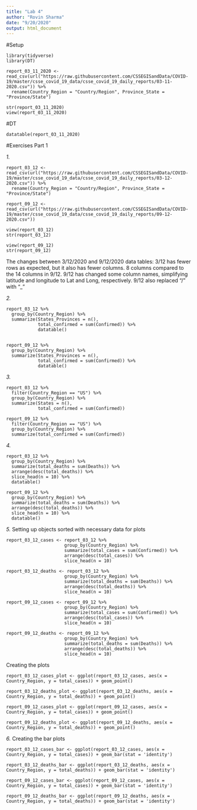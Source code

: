 ```yaml
---
title: "Lab 4"
author: "Rovin Sharma"
date: "9/20/2020"
output: html_document
---
```


#Setup
```
library(tidyverse)
library(DT)

report_03_11_2020 <-   read_csv(url("https://raw.githubusercontent.com/CSSEGISandData/COVID-19/master/csse_covid_19_data/csse_covid_19_daily_reports/03-11-2020.csv")) %>%
  rename(Country_Region = "Country/Region", Province_State = "Province/State")

str(report_03_11_2020)  
view(report_03_11_2020)
```

#DT
```
datatable(report_03_11_2020)
```


#Exercises Part 1

*1.*
```
report_03_12 <- read_csv(url("https://raw.githubusercontent.com/CSSEGISandData/COVID-19/master/csse_covid_19_data/csse_covid_19_daily_reports/03-12-2020.csv")) %>% 
  rename(Country_Region = "Country/Region", Province_State = "Province/State")
  
report_09_12 <- read_csv(url("https://raw.githubusercontent.com/CSSEGISandData/COVID-19/master/csse_covid_19_data/csse_covid_19_daily_reports/09-12-2020.csv"))

view(report_03_12)
str(report_03_12)

view(report_09_12)
str(report_09_12)
```
The changes between 3/12/2020 and 9/12/2020 data tables:
3/12 has fewer rows as expected, but it also has fewer columns. 8 columns compared to the 14 columns in 9/12.
9/12 has changed some column names, simplifying latitude and longitude to Lat and Long, respectively.
9/12 also replaced "/" with "_"

*2.*
```
report_03_12 %>% 
  group_by(Country_Region) %>% 
  summarize(States_Provinces = n(), 
            total_confirmed = sum(Confirmed)) %>% 
            datatable()


report_09_12 %>% 
  group_by(Country_Region) %>% 
  summarize(States_Provinces = n(),
            total_confirmed = sum(Confirmed)) %>% 
            datatable()
```
*3.*
```
report_03_12 %>% 
  filter(Country_Region == "US") %>% 
  group_by(Country_Region) %>% 
  summarize(States = n(),
            total_confirmed = sum(Confirmed))
            
report_09_12 %>% 
  filter(Country_Region == "US") %>% 
  group_by(Country_Region) %>% 
  summarize(total_confirmed = sum(Confirmed))
```
*4.*
```
report_03_12 %>% 
  group_by(Country_Region) %>% 
  summarize(total_deaths = sum(Deaths)) %>% 
  arrange(desc(total_deaths)) %>% 
  slice_head(n = 10) %>% 
  datatable()
 
report_09_12 %>% 
  group_by(Country_Region) %>% 
  summarize(total_deaths = sum(Deaths)) %>% 
  arrange(desc(total_deaths)) %>% 
  slice_head(n = 10) %>% 
  datatable()
```
*5.*
Setting up objects sorted with necessary data for plots
```
report_03_12_cases <- report_03_12 %>% 
                      group_by(Country_Region) %>% 
                      summarize(total_cases = sum(Confirmed)) %>% 
                      arrange(desc(total_cases)) %>% 
                      slice_head(n = 10)

report_03_12_deaths <- report_03_12 %>% 
                      group_by(Country_Region) %>% 
                      summarize(total_deaths = sum(Deaths)) %>% 
                      arrange(desc(total_deaths)) %>% 
                      slice_head(n = 10)
                      
report_09_12_cases <- report_09_12 %>% 
                      group_by(Country_Region) %>% 
                      summarize(total_cases = sum(Confirmed)) %>% 
                      arrange(desc(total_cases)) %>% 
                      slice_head(n = 10)  

report_09_12_deaths <- report_09_12 %>% 
                      group_by(Country_Region) %>% 
                      summarize(total_deaths = sum(Deaths)) %>% 
                      arrange(desc(total_deaths)) %>% 
                      slice_head(n = 10)
```                      
Creating the plots
```
report_03_12_cases_plot <- ggplot(report_03_12_cases, aes(x = Country_Region, y = total_cases)) + geom_point()

report_03_12_deaths_plot <- ggplot(report_03_12_deaths, aes(x = Country_Region, y = total_deaths)) + geom_point()

report_09_12_cases_plot <- ggplot(report_09_12_cases, aes(x = Country_Region, y = total_cases)) + geom_point()

report_09_12_deaths_plot <- ggplot(report_09_12_deaths, aes(x = Country_Region, y = total_deaths)) + geom_point()
```
*6.*
Creating the bar plots
```
report_03_12_cases_bar <- ggplot(report_03_12_cases, aes(x = Country_Region, y = total_cases)) + geom_bar(stat = 'identity')

report_03_12_deaths_bar <- ggplot(report_03_12_deaths, aes(x = Country_Region, y = total_deaths)) + geom_bar(stat = 'identity')

report_09_12_cases_bar <- ggplot(report_09_12_cases, aes(x = Country_Region, y = total_cases)) + geom_bar(stat = 'identity')

report_09_12_deaths_bar <- ggplot(report_09_12_deaths, aes(x = Country_Region, y = total_deaths)) + geom_bar(stat = 'identity')
```
                      